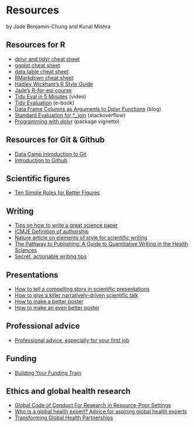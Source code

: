 # Resources

by Jade Benjamin-Chung and Kunal Mishra

## Resources for R

- [dplyr and tidyr cheat sheet](https://www.rstudio.com/wp-content/uploads/2015/02/data-wrangling-cheatsheet.pdf)
- [ggplot cheat sheet](https://www.rstudio.com/wp-content/uploads/2015/03/ggplot2-cheatsheet.pdf)
- [data table cheat sheet](https://s3.amazonaws.com/assets.datacamp.com/blog_assets/datatable_Cheat_Sheet_R.pdf)
- [RMarkdown cheat sheet](https://www.rstudio.com/wp-content/uploads/2015/02/rmarkdown-cheatsheet.pdf)
- [Hadley Wickham's R Style Guide](http://adv-r.had.co.nz/Style.html)
- [Jade's R-for-epi course](https://ucb-epi-r.github.io)
- [Tidy Eval in 5 Minutes](https://www.youtube.com/watch?v=nERXS3ssntw) (video)
- [Tidy Evaluation](https://tidyeval.tidyverse.org/index.html) (e-book)
- [Data Frame Columns as Arguments to Dplyr Functions](https://www.brodrigues.co/blog/2016-07-18-data-frame-columns-as-arguments-to-dplyr-functions/) (blog)
- [Standard Evaluation for *_join](https://stackoverflow.com/questions/28125816/r-standard-evaluation-for-join-dplyr) (stackoverflow)
- [Programming with dplyr](https://dplyr.tidyverse.org/articles/programming.html) (package vignette)

## Resources for Git & Github
- [Data Camp introduction to Git](https://www.datacamp.com/courses/introduction-to-git-for-data-science)
- [Introduction to Github](https://lab.github.com/githubtraining/introduction-to-github)

## Scientific figures
- [Ten Simple Rules for Better Figures](https://journals.plos.org/ploscompbiol/article?id=10.1371/journal.pcbi.1003833)

## Writing

- [Tips on how to write a great science paper](https://www.nature.com/articles/d41586-019-02918-5)
- [ICMJE Definition of authorship](http://www.icmje.org/recommendations/browse/roles-and-responsibilities/defining-the-role-of-authors-and-contributors.html)
- [Nature article on elements of style for scientific writing](https://www.nature.com/articles/nphys724)
- [The Pathway to Publishing: A Guide to Quantitative Writing in the Health Sciences ](https://link.springer.com/book/10.1007/978-3-030-98175-4)
- [Secret, actionable writing tips](https://x.com/acagamic/status/1680381737816424450)

## Presentations

- [How to tell a compelling story in scientific presentations](https://www.nature.com/articles/d41586-021-03603-2)
- [How to give a killer narratively-driven scientific talk](https://www-sciencedirect-com.stanford.idm.oclc.org/science/article/pii/S1471491423000928)
- [How to make a better poster](https://www.youtube.com/watch?v=1RwJbhkCA58&t=1171s)
- [How to make an even better poster](https://mitcommlab.mit.edu/be/2023/09/27/toward-an-evenbetterposter-improving-the-betterposter-template/)

## Professional advice
- [Professional advice, especially for your first job](https://docs.google.com/document/d/1ckgRCcr7FFPyymyMA6Y_-cB_vftOyrrxT28c6gRg0PI/edit)

## Funding
- [Building Your Funding Train](https://grantwriting.stanford.edu/funding-train/#ep)

## Ethics and global health research
- [Global Code of Conduct For Research in Resource-Poor Settings](https://www.globalcodeofconduct.org/wp-content/uploads/2018/05/Global-Code-of-Conduct-Brochure.pdf)
- [Who is a global health expert? Advice for aspiring global health experts](https://journals.plos.org/globalpublichealth/article?id=10.1371/journal.pgph.0002269)
- [Transforming Global Health Partnerships](https://link.springer.com/book/9783031537929)
